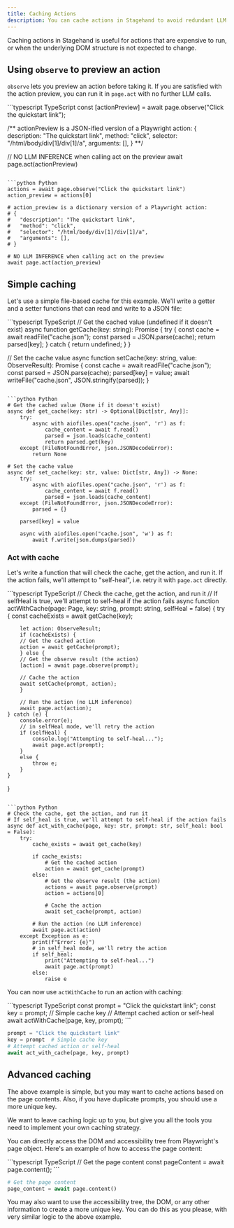 ```yaml
---
title: Caching Actions
description: You can cache actions in Stagehand to avoid redundant LLM calls.
---
```


Caching actions in Stagehand is useful for actions that are expensive to run, or when the underlying DOM structure is not expected to change.

## Using `observe` to preview an action

`observe` lets you preview an action before taking it. If you are satisfied with the action preview, you can run it in `page.act` with no further LLM calls.

<CodeGroup>
```typescript TypeScript
const [actionPreview] = await page.observe("Click the quickstart link");

/** actionPreview is a JSON-ified version of a Playwright action:
{
description: "The quickstart link",
method: "click",
selector: "/html/body/div[1]/div[1]/a",
arguments: [],
}
**/

// NO LLM INFERENCE when calling act on the preview
await page.act(actionPreview)

````

```python Python
actions = await page.observe("Click the quickstart link")
action_preview = actions[0]

# action_preview is a dictionary version of a Playwright action:
# {
#	"description": "The quickstart link",
#	"method": "click",
#	"selector": "/html/body/div[1]/div[1]/a",
#	"arguments": [],
# }

# NO LLM INFERENCE when calling act on the preview
await page.act(action_preview)
````

</CodeGroup>

## Simple caching

Let's use a simple file-based cache for this example. We'll write a getter and a setter functions that can read and write to a JSON file:

<CodeGroup>
```typescript TypeScript
// Get the cached value (undefined if it doesn't exist)
async function getCache(key: string): Promise<ObserveResult | undefined> {
  try {
    const cache = await readFile("cache.json");
    const parsed = JSON.parse(cache);
    return parsed[key];
  } catch {
    return undefined;
  }
}

// Set the cache value
async function setCache(key: string, value: ObserveResult): Promise<void> {
const cache = await readFile("cache.json");
const parsed = JSON.parse(cache);
parsed[key] = value;
await writeFile("cache.json", JSON.stringify(parsed));
}

````

```python Python
# Get the cached value (None if it doesn't exist)
async def get_cache(key: str) -> Optional[Dict[str, Any]]:
    try:
        async with aiofiles.open("cache.json", 'r') as f:
            cache_content = await f.read()
            parsed = json.loads(cache_content)
            return parsed.get(key)
    except (FileNotFoundError, json.JSONDecodeError):
        return None

# Set the cache value
async def set_cache(key: str, value: Dict[str, Any]) -> None:
    try:
        async with aiofiles.open("cache.json", 'r') as f:
            cache_content = await f.read()
            parsed = json.loads(cache_content)
    except (FileNotFoundError, json.JSONDecodeError):
        parsed = {}

    parsed[key] = value

    async with aiofiles.open("cache.json", 'w') as f:
        await f.write(json.dumps(parsed))
````

</CodeGroup>

### Act with cache

Let's write a function that will check the cache, get the action, and run it. If the action fails, we'll attempt to "self-heal", i.e. retry it with `page.act` directly.

<CodeGroup>
```typescript TypeScript
// Check the cache, get the action, and run it
// If selfHeal is true, we'll attempt to self-heal if the action fails
async function actWithCache(page: Page, key: string, prompt: string, selfHeal = false) {
	try {
		const cacheExists = await getCache(key);

    	let action: ObserveResult;
    	if (cacheExists) {
    	// Get the cached action
    	action = await getCache(prompt);
    	} else {
    	// Get the observe result (the action)
    	[action] = await page.observe(prompt);

    	// Cache the action
    	await setCache(prompt, action);
    	}

    	// Run the action (no LLM inference)
    	await page.act(action);
    } catch (e) {
    	console.error(e);
    	// in selfHeal mode, we'll retry the action
    	if (selfHeal) {
    		console.log("Attempting to self-heal...");
    		await page.act(prompt);
    	}
    	else {
    		throw e;
    	}
    }

}

````

```python Python
# Check the cache, get the action, and run it
# If self_heal is true, we'll attempt to self-heal if the action fails
async def act_with_cache(page, key: str, prompt: str, self_heal: bool = False):
    try:
        cache_exists = await get_cache(key)

        if cache_exists:
            # Get the cached action
            action = await get_cache(prompt)
        else:
            # Get the observe result (the action)
            actions = await page.observe(prompt)
            action = actions[0]

            # Cache the action
            await set_cache(prompt, action)

        # Run the action (no LLM inference)
        await page.act(action)
    except Exception as e:
        print(f"Error: {e}")
        # in self_heal mode, we'll retry the action
        if self_heal:
            print("Attempting to self-heal...")
            await page.act(prompt)
        else:
            raise e
````

</CodeGroup>

You can now use `actWithCache` to run an action with caching:

<CodeGroup>
```typescript TypeScript
const prompt = "Click the quickstart link";
const key = prompt; // Simple cache key
// Attempt cached action or self-heal
await actWithCache(page, key, prompt);
```

```python Python
prompt = "Click the quickstart link"
key = prompt  # Simple cache key
# Attempt cached action or self-heal
await act_with_cache(page, key, prompt)
```

</CodeGroup>

## Advanced caching

The above example is simple, but you may want to cache actions based on the page contents. Also, if you have duplicate prompts, you should use a more unique key.

We want to leave caching logic up to you, but give you all the tools you need to implement your own caching strategy.

You can directly access the DOM and accessibility tree from Playwright's page object. Here's an example of how to access the page content:

<CodeGroup>
```typescript TypeScript
// Get the page content
const pageContent = await page.content();
```

```python Python
# Get the page content
page_content = await page.content()
```

</CodeGroup>

You may also want to use the accessibility tree, the DOM, or any other information to create a more unique key. You can do this as you please, with very similar logic to the above example.
